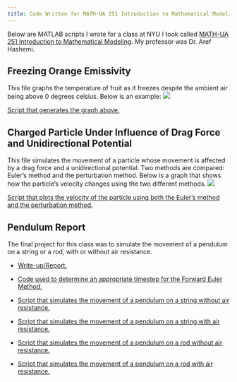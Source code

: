 ---
title: Code Written for MATH-UA 251 Introduction to Mathematical Modeling
---
Below are MATLAB scripts I wrote for a class at NYU I took called [MATH-UA 251 Introduction to Mathematical Modeling](https://math.nyu.edu/dynamic/courses/undergrad/math-ua-251/). My professor was Dr. Aref Hashemi.

## Freezing Orange Emissivity

This file graphs the temperature of fruit as it freezes despite the ambient air being above 0 degrees celsius. Below is an example:
![](hw4.png)

[Script that generates the graph above.](https://github.com/serizawalynn/Intro-to-Math-Modeling/blob/main/HW4.m)

## Charged Particle Under Influence of Drag Force and Unidirectional Potential

This file simulates the movement of a particle whose movement is affected by a drag force and a unidirectional potential. Two methods are compared: Euler's method and the perturbation method. Below is a graph that shows how the particle's velocity changes using the two different methods.
![](hw7vis.jpg)

[Script that plots the velocity of the particle using both the Euler's method and the perturbation method.](https://github.com/serizawalynn/Intro-to-Math-Modeling/blob/main/hw7code.m)

## Pendulum Report

The final project for this class was to simulate the movement of a pendulum on a string or a rod, with or without air resistance. 

* [Write-up/Report.](IMM PROJ SERIZ.pdf)

* [Code used to determine an appropriate timestep for the Forward Euler Method.](https://github.com/serizawalynn/Intro-to-Math-Modeling/blob/main/IMM_final_proj_CODE_timescale.m)

* [Script that simulates the movement of a pendulum on a string without air resistance.](https://github.com/serizawalynn/Intro-to-Math-Modeling/blob/main/IMM_final_proj_CODE_A.m)

* [Script that simulates the movement of a pendulum on a string with air resistance.](https://github.com/serizawalynn/Intro-to-Math-Modeling/blob/main/IMM_final_proj_CODE_B_1.m)

* [Script that simulates the movement of a pendulum on a rod without air resistance.](https://github.com/serizawalynn/Intro-to-Math-Modeling/blob/main/IMM_final_proj_CODE_C.m)

* [Script that simulates the movement of a pendulum on a rod with air resistance.](https://github.com/serizawalynn/Intro-to-Math-Modeling/blob/main/IMM_final_proj_CODE_D.m)

